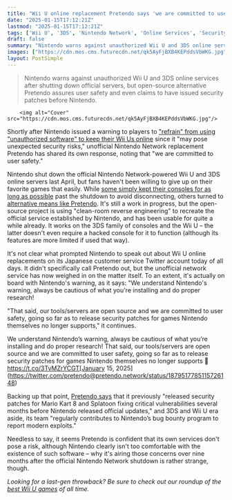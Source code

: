 ```yaml
---
title: "Wii U online replacement Pretendo says 'we are committed to user safety' as Nintendo warns against using third-party alternatives to its dead servers"
date: "2025-01-15T17:12:21Z"
lastmod: "2025-01-15T17:12:21Z"
tags: ['Wii U', '3DS', 'Nintendo Network', 'Online Services', 'Security Risks', 'Hacking', 'Open Source', 'Pretendo', 'Reverse Engineering', 'Mario Kart 8', 'Splatoon']
draft: false
summary: "Nintendo warns against unauthorized Wii U and 3DS online services after shutting down official servers, but open-source alternative Pretendo assures user safety and even claims to have issued security patches before Nintendo."
images: ["https://cdn.mos.cms.futurecdn.net/qk5AyFjBXB4KEPddsVbWKG.jpg"]
layout: PostSimple
---
```

> Nintendo warns against unauthorized Wii U and 3DS online services after shutting down official servers, but open-source alternative Pretendo assures user safety and even claims to have issued security patches before Nintendo.


        <img alt="Cover" src="https://cdn.mos.cms.futurecdn.net/qk5AyFjBXB4KEPddsVbWKG.jpg"/>
        
Shortly after Nintendo issued a warning to players to [<u>"refrain" from using "unauthorized software" to keep their Wii Us online</u>](https://www.gamesradar.com/games/after-shutting-down-the-wii-u-online-services-last-year-nintendo-asks-players-not-to-use-unauthorized-services-to-replace-them-as-they-might-pose-security-risks/) since it "may pose unexpected security risks," unofficial Nintendo Network replacement Pretendo has shared its own response, noting that "we are committed to user safety."

Nintendo shut down the official Nintendo Network-powered Wii U and 3DS online servers last April, but fans haven't been willing to give up on their favorite games that easily. While [<u>some simply kept their consoles for as long as possible</u>](https://www.gamesradar.com/games/racing/210-days-after-nintendo-shut-down-the-3ds-and-wii-u-online-servers-the-last-connected-player-finally-signs-off-after-his-console-crashes-its-over/) past the shutdown to avoid disconnecting, others turned to [<u>alternative means like Pretendo</u>](https://www.gamesradar.com/3ds-and-wii-u-servers-officially-die-in-2024-but-fans-have-already-spent-years-building-their-replacements/). It's still a work in progress, but the open-source project is using "clean-room reverse engineering" to recreate the official service established by Nintendo, and has been usable for quite a while already. It works on the 3DS family of consoles and the Wii U – the latter doesn't even require a hacked console for it to function (although its features are more limited if used that way). 

It's not clear what prompted Nintendo to speak out about Wii U online replacements on its Japanese customer service Twitter account today of all days. It didn't specifically call Pretendo out, but the unofficial network service has now weighed in on the matter itself. To an extent, it's actually on board with Nintendo's warning, as it says: "We understand Nintendo's warning, always be cautious of what you're installing and do proper research! 

"That said, our tools/servers are open source and we are committed to user safety, going so far as to release security patches for games Nintendo themselves no longer supports," it continues. 

We understand Nintendo’s warning, always be cautious of what you’re installing and do proper research! That said, our tools/servers are open source and we are committed to user safety, going so far as to release security patches for games Nintendo themselves no longer supports 💜 https://t.co/3TvMZrYCGT[January 15, 2025](https://twitter.com/pretendo@pretendo.network/status/1879517785115726148)

Backing up that point, [<u>Pretendo says</u>](https://x.com/PretendoNetwork/status/1879526599370092757) that it previously "released security patches for Mario Kart 8 and Splatoon fixing critical vulnerabilities several months before Nintendo released official updates," and 3DS and Wii U era aside, its team "regularly contributes to Nintendo’s bug bounty program to report modern exploits."

Needless to say, it seems Pretendo is confident that its own services don't pose a risk, although Nintendo clearly isn't too comfortable with the existence of such software – why it's airing those concerns over nine months after the official Nintendo Network shutdown is rather strange, though. 

*Looking for a last-gen throwback? Be sure to check out our roundup of the *[<u><em>best Wii U games</em></u>](https://www.gamesradar.com/best-wii-u-games/)* of all time.*
        